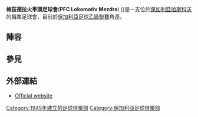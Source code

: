 {{Infobox football club
| clubname = 梅茲德拉火車頭足球會
| image = <!-- 檔案不存在 [[Image:Lokomotiv_Mezdra.png|150px]] ，可從英文維基百科取得 -->
| fullname = PFC Lokomotiv Mezdra
| nickname = ''Zheleznicharite ot Mezdra'' (The irons from Mezdra)
| founded = {{Start date and age|1945}}
| ground = [[梅茲德拉|梅茲德拉]][[梅茲德拉火車頭球場|梅茲德拉火車頭球場]]
| capacity = 5 000
| owner =
| chairman =
| manager = {{flagicon|BUL}} [[Ivan_Redovski|Ivan Redovski]]
| league = [[保加利亞足球乙級聯賽|保加利亞足球乙級聯賽]]
| season = 2014–15
| position = 保加利亞足球乙級聯賽, 9
| pattern_la1= _blackshoulders|pattern_b1= _mezdra2008|pattern_ra1= _blackshoulders
| leftarm1=000000|body1=DF0000|rightarm1=DF0000|shorts1=000000|socks1=000000
| pattern_la2=|pattern_b2=_whitestripes|pattern_ra2=|pattern_so2=|
| leftarm2=000000|body2=000000|rightarm2=000000|shorts2=FFFFFF|socks2=FFFFFF
}}

'''梅茲德拉火車頭足球會'''('''PFC Lokomotiv Mezdra''') ({{lang-bg|ПФК Локомотив Мездра}})是一支位於[[保加利亞|保加利亞]][[哈斯科沃|哈斯科沃]]的職業足球會，目前於[[保加利亞足球乙級聯賽|保加利亞足球乙級聯賽]]角逐。

==陣容==
{{updated|2015年3月1日}}
{{Fs start}}
{{Fs player|no=1|nat=BUL|name=Martin Mitev|pos=GK}}
{{Fs player|no=4|nat=BUL|name=Stoyan Dimov|pos=DF}}
{{Fs player|no=5|nat=BUL|name=[[Nikolay_Tsvetkov|Nikolay Tsvetkov]]|pos=MF|other=[[隊長|隊長]]}}
{{Fs player|no=6|nat=BUL|name=[[Nikolay_Hristozov_(footballer)|Nikolay Hristozov]]|pos=DF}}
{{Fs player|no=7|nat=BUL|name=Georgi Vasilev|pos=FW}}
{{Fs player|no=8|nat=BUL|name=Ivan Mishev|pos=MF}}
{{Fs player|no=9|nat=BUL|name=[[Todor_Chavorski|Todor Chavorski]]|pos=FW}}
{{Fs player|no=10|nat=BUL|name=[[Petar_Dimitrov|Petar Dimitrov]]|pos=MF}}
{{Fs player|no=12|nat=BUL|name=Ivan Ivanov|pos=GK}}
{{Fs player|no=13|nat=BUL|name=[[Petar_Vasilev_(footballer)|Petar Vasilev]]|pos=DF}}
{{Fs player|no=14|nat=BUL|name=Ivaylo Tsvetanov|pos=MF}}
{{Fs mid}}
{{Fs player|no=15|nat=BUL|name=Georgi Pavlov|pos=DF}}
{{Fs player|no=16|nat=BUL|name=Hristo Popadiyn|pos=DF}}
{{Fs player|no=17|nat=BUL|name=Georgi Stoichkov|pos=MF}}
{{Fs player|no=18|nat=BUL|name=[[Stoyan_Georgiev|Stoyan Georgiev]]|pos=DF}}
{{Fs player|no=19|nat=BUL|name=Nikolay Ganchev|pos=MF}}
{{Fs player|no=20|nat=BUL|name=Georgi Barbov|pos=MF}}
{{Fs player|no=21|nat=BUL|name=Emil Kolev|pos=MF}}
{{Fs player|no=22|nat=BUL|name=Aleksandar Mikov|pos=MF}}
{{Fs player|no=23|nat=BUL|name=Ivaylo Saykov|pos=GK}}
{{Fs player|no=90|nat=BUL|name=Mihael Kisyov|pos=MF}}
{{Fs player|no=91|nat=BUL|name=Aleksandar Mihaylov|pos=DF}}
{{Fs end}}

==參見==
{{reflist}}

==外部連結==
* {{Bg icon}} [https://web.archive.org/web/20131202230041/http://lokomotivmezdra.bg/ Official website]

[[Category:1945年建立的足球俱樂部|Category:1945年建立的足球俱樂部]]
[[Category:保加利亞足球俱樂部|Category:保加利亞足球俱樂部]]